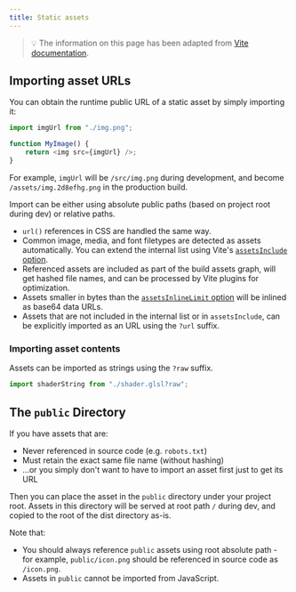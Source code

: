```yaml
---
title: Static assets
---
```


> 💡 The information on this page has been adapted from [Vite documentation](https://vitejs.dev/guide/assets.html).

## Importing asset URLs

You can obtain the runtime public URL of a static asset by simply importing it:

```js
import imgUrl from "./img.png";

function MyImage() {
	return <img src={imgUrl} />;
}
```

For example, `imgUrl` will be `/src/img.png` during development, and become `/assets/img.2d8efhg.png` in the production build.

Import can be either using absolute public paths (based on project root during dev) or relative paths.

- `url()` references in CSS are handled the same way.
- Common image, media, and font filetypes are detected as assets automatically. You can extend the internal list using Vite's [`assetsInclude` option](/config/#assetsinclude).
- Referenced assets are included as part of the build assets graph, will get hashed file names, and can be processed by Vite plugins for optimization.
- Assets smaller in bytes than the [`assetsInlineLimit` option](/config/#build-assetsinlinelimit) will be inlined as base64 data URLs.
- Assets that are not included in the internal list or in `assetsInclude`, can be explicitly imported as an URL using the `?url` suffix.

### Importing asset contents

Assets can be imported as strings using the `?raw` suffix.

```js
import shaderString from "./shader.glsl?raw";
```

## The `public` Directory

If you have assets that are:

- Never referenced in source code (e.g. `robots.txt`)
- Must retain the exact same file name (without hashing)
- ...or you simply don't want to have to import an asset first just to get its URL

Then you can place the asset in the `public` directory under your project root. Assets in this directory will be served at root path `/` during dev, and copied to the root of the dist directory as-is.

Note that:

- You should always reference `public` assets using root absolute path - for example, `public/icon.png` should be referenced in source code as `/icon.png`.
- Assets in `public` cannot be imported from JavaScript.
